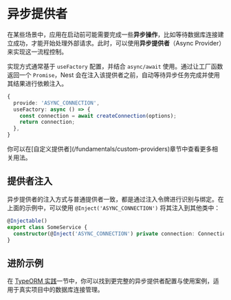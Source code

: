# 异步提供者

在某些场景中，应用在启动前可能需要完成一些**异步操作**，比如等待数据库连接建立成功，才能开始处理外部请求。此时，可以使用**异步提供者**（Async Provider）来实现这一流程控制。

实现方式通常基于 `useFactory` 配置，并结合 `async/await` 使用。通过让工厂函数返回一个 `Promise`，Nest 会在注入该提供者之前，自动等待异步任务完成并使用其结果进行依赖注入。

```ts
{
  provide: 'ASYNC_CONNECTION',
  useFactory: async () => {
    const connection = await createConnection(options);
    return connection;
  },
}
```

<CalloutInfo>
  你可以在[自定义提供者](/fundamentals/custom-providers)章节中查看更多相关用法。
</CalloutInfo>

## 提供者注入

异步提供者的注入方式与普通提供者一致，都是通过注入令牌进行识别与绑定。在上面的示例中，可以使用 `@Inject('ASYNC_CONNECTION')` 将其注入到其他类中：

```ts
@Injectable()
export class SomeService {
  constructor(@Inject('ASYNC_CONNECTION') private connection: Connection) {}
}
```

## 进阶示例

在 [TypeORM 实践](/recipes/sql-typeorm)一节中，你可以找到更完整的异步提供者配置与使用案例，适用于真实项目中的数据库连接管理。
